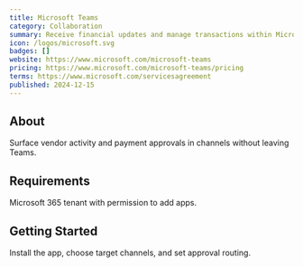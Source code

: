```yaml
---
title: Microsoft Teams
category: Collaboration
summary: Receive financial updates and manage transactions within Microsoft Teams for efficient collaboration.
icon: /logos/microsoft.svg
badges: []
website: https://www.microsoft.com/microsoft-teams
pricing: https://www.microsoft.com/microsoft-teams/pricing
terms: https://www.microsoft.com/servicesagreement
published: 2024-12-15
---
```


## About

Surface vendor activity and payment approvals in channels without leaving Teams.

## Requirements

Microsoft 365 tenant with permission to add apps.

## Getting Started

Install the app, choose target channels, and set approval routing.
